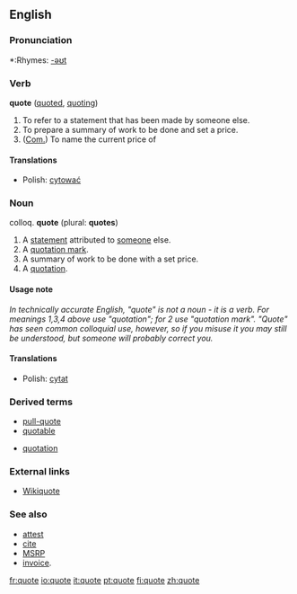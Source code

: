 ==English==

===Pronunciation===
*:Rhymes: [[Rhymes:English:-əʊt|-əʊt]]

===Verb===
'''quote''' ([[quoted]], [[quoting]])

#To refer to a statement that has been made by someone else.
#To prepare a summary of work to be done and set a price.
# ([[Com.]]) To name the current price of

====Translations====
*Polish: [[cytować]]

===Noun===
colloq. '''quote''' (plural: '''quotes''')

#A [[statement]] attributed to [[someone]] else.
#A [[quotation mark]].
#A summary of work to be done with a set price.
#A [[quotation]].

====Usage note====
''In technically accurate English, "quote" is not a noun - it is a verb.  For meanings 1,3,4 above use "quotation"; for 2 use "quotation mark".  "Quote" has seen common colloquial use, however, so if you misuse it you may still be understood, but someone will probably correct you.''

====Translations====
*Polish: [[cytat]]

===Derived terms===
{{top}}
*[[pull-quote]]
*[[quotable]]
{{mid}}
*[[quotation]]
{{bottom}}

===External links===
*[[wikiquote:|Wikiquote]]
{{pedialite}}

===See also===
*[[attest]]
*[[cite]]
*[[w:MSRP|MSRP]] 
*[[w:invoice|invoice]].

[[fr:quote]]
[[io:quote]]
[[it:quote]]
[[pt:quote]]
[[fi:quote]]
[[zh:quote]]